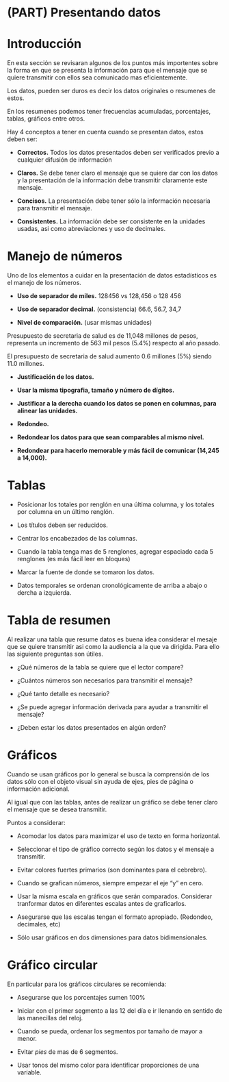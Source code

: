 # (PART) Presentando datos {-}

# Introducción

En esta sección se revisaran algunos de los puntos más importentes sobre la forma en que se presenta la información para que el mensaje que se quiere transmitir con ellos sea comunicado mas eficientemente.

Los datos, pueden ser duros es decir los datos originales o resumenes de estos.

En los resumenes podemos tener frecuencias acumuladas, porcentajes, tablas, gráficos entre otros.

Hay 4 conceptos a tener en cuenta cuando se presentan datos, estos deben ser:

- __Correctos.__ Todos los datos presentados deben ser verificados previo a cualquier difusión de información

- __Claros.__ Se debe tener claro el mensaje que se quiere dar con los datos y la presentación de la información debe transmitir claramente este mensaje.

- __Concisos.__ La presentación debe tener sólo la información necesaria para transmitir el mensaje.

- __Consistentes.__ La información debe ser consistente en la unidades usadas, asi como abreviaciones y uso de decimales.  

# Manejo de números

Uno de los elementos a cuidar en la presentación de datos estadísticos es el manejo de los números.

- __Uso de separador de miles.__ 128456 vs 128,456 o 128 456

- __Uso de separador decimal.__ (consistencia) 66.6, 56.7, 34,7

- __Nivel de comparación.__ (usar mismas unidades)

Presupuesto de secretaria de salud es de 11,048 millones de pesos, representa un incremento de 563 mil pesos ($5.4\%$) respecto al año pasado.

El presupuesto de secretaria de salud aumento 0.6 millones ($5\%$) siendo 11.0 millones.

- __Justificación de los datos.__

- __Usar la misma tipografia, tamaño y número de dígitos.__

- __Justificar a la derecha cuando los datos se ponen en columnas, para alinear las unidades.__

- __Redondeo.__

- __Redondear los datos para que sean comparables al mismo nivel.__

- __Redondear para hacerlo memorable y más fácil de comunicar (14,245  a 14,000).__

# Tablas

- Posicionar los totales por renglón en una última columna, y los totales por columna en un último renglón.

- Los títulos deben ser reducidos.

- Centrar los encabezados de las columnas.

- Cuando la tabla tenga mas de 5 renglones, agregar espaciado cada 5 renglones (es más fácil leer en bloques)

- Marcar la fuente de donde se tomaron los datos.

- Datos temporales se ordenan cronológicamente de arriba a abajo o dercha a izquierda.

# Tabla de resumen

Al realizar una tabla que resume datos es buena idea considerar el mesaje que se quiere transmitir asi como la audiencia a la que va dirigida. Para ello las siguiente preguntas son útiles.

- ¿Qué números de la tabla se quiere que el lector  compare?

- ¿Cuántos números son necesarios para transmitir el mensaje?

- ¿Qué tanto detalle es necesario?

- ¿Se puede agregar información derivada para ayudar a transmitir el mensaje?

- ¿Deben estar los datos presentados en algún orden?

# Gráficos

Cuando se usan gráficos por lo general se busca la comprensión de los datos sólo con el objeto visual sin ayuda de ejes, pies de página o información adicional.

Al igual que con las tablas, antes de realizar un gráfico se debe tener claro el mensaje que se desea transmitir.

Puntos a considerar:

- Acomodar los datos para maximizar el uso de texto en forma horizontal.

- Seleccionar el tipo de gráfico correcto según los datos y el mensaje a transmitir.

- Evitar colores fuertes primarios (son dominantes para el cebrebro).

- Cuando se grafican números, siempre empezar el eje “y” en cero.

- Usar la misma escala en gráficos que serán comparados. Considerar tranformar datos en diferentes escalas antes de graficarlos.

- Asegurarse que las escalas tengan el formato apropiado. (Redondeo, decimales, etc)

- Sólo usar gráficos en dos dimensiones para datos bidimensionales.

# Gráfico circular

En particular para los gráficos circulares se recomienda:

- Asegurarse que los porcentajes sumen $100\%$

- Iniciar con el primer segmento a las 12 del día e ir llenando en sentido de las manecillas del reloj.

- Cuando se pueda, ordenar los segmentos por tamaño de mayor a menor.

- Evitar _pies_ de mas de 6 segmentos.

- Usar tonos del mismo color para identificar proporciones de una variable.